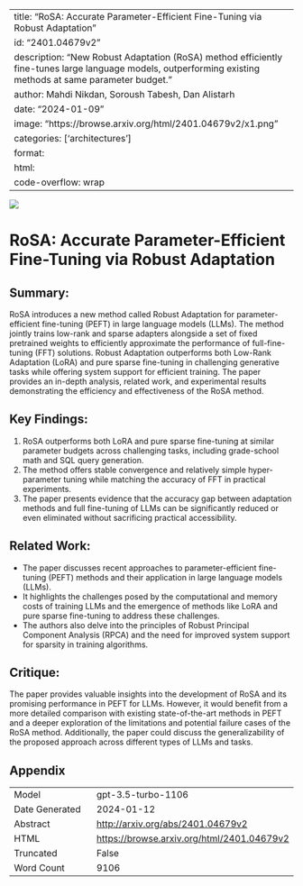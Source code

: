 
---
title: "RoSA: Accurate Parameter-Efficient Fine-Tuning via Robust Adaptation"
id: "2401.04679v2"
description: "New Robust Adaptation (RoSA) method efficiently fine-tunes large language models, outperforming existing methods at same parameter budget."
author: Mahdi Nikdan, Soroush Tabesh, Dan Alistarh
date: "2024-01-09"
image: "https://browse.arxiv.org/html/2401.04679v2/x1.png"
categories: ['architectures']
format:
  html:
    code-overflow: wrap
---

![](https://browse.arxiv.org/html/2401.04679v2/x1.png)

# RoSA: Accurate Parameter-Efficient Fine-Tuning via Robust Adaptation

## Summary:
RoSA introduces a new method called Robust Adaptation for parameter-efficient fine-tuning (PEFT) in large language models (LLMs). The method jointly trains low-rank and sparse adapters alongside a set of fixed pretrained weights to efficiently approximate the performance of full-fine-tuning (FFT) solutions. Robust Adaptation outperforms both Low-Rank Adaptation (LoRA) and pure sparse fine-tuning in challenging generative tasks while offering system support for efficient training. The paper provides an in-depth analysis, related work, and experimental results demonstrating the efficiency and effectiveness of the RoSA method.

## Key Findings:
1. RoSA outperforms both LoRA and pure sparse fine-tuning at similar parameter budgets across challenging tasks, including grade-school math and SQL query generation.
2. The method offers stable convergence and relatively simple hyper-parameter tuning while matching the accuracy of FFT in practical experiments.
3. The paper presents evidence that the accuracy gap between adaptation methods and full fine-tuning of LLMs can be significantly reduced or even eliminated without sacrificing practical accessibility.

## Related Work:
- The paper discusses recent approaches to parameter-efficient fine-tuning (PEFT) methods and their application in large language models (LLMs).
- It highlights the challenges posed by the computational and memory costs of training LLMs and the emergence of methods like LoRA and pure sparse fine-tuning to address these challenges.
- The authors also delve into the principles of Robust Principal Component Analysis (RPCA) and the need for improved system support for sparsity in training algorithms.

## Critique:
The paper provides valuable insights into the development of RoSA and its promising performance in PEFT for LLMs. However, it would benefit from a more detailed comparison with existing state-of-the-art methods in PEFT and a deeper exploration of the limitations and potential failure cases of the RoSA method. Additionally, the paper could discuss the generalizability of the proposed approach across different types of LLMs and tasks.

## Appendix

|          |          |
|----------|----------|
| Model     | gpt-3.5-turbo-1106       |
| Date Generated     | 2024-01-12       |
| Abstract | [http://arxiv.org/abs/2401.04679v2](http://arxiv.org/abs/2401.04679v2)        |
| HTML     | [https://browse.arxiv.org/html/2401.04679v2](https://browse.arxiv.org/html/2401.04679v2)       |
| Truncated       | False       |
| Word Count       | 9106       |